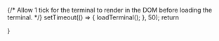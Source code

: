 {/* Allow 1 tick for the terminal to render in the DOM before loading the terminal. */}
  setTimeout(() => {
    loadTerminal(); 
  }, 50);
  return <div id="nv-terminal" class="nv-code nv-terminal"></div>
}
